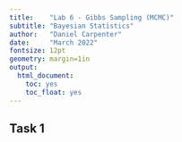 ```yaml
---
title:    "Lab 6 - Gibbs Sampling (MCMC)"
subtitle: "Bayesian Statistics"
author:   "Daniel Carpenter"
date:     "March 2022"
fontsize: 12pt
geometry: margin=1in
output:
  html_document:
    toc: yes
    toc_float: yes
---
```


## Task 1
```r
```